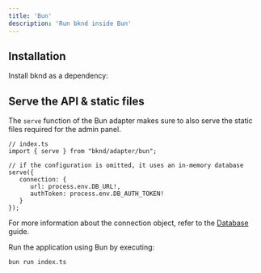 ```yaml
---
title: 'Bun'
description: 'Run bknd inside Bun'
---
```


## Installation
Install bknd as a dependency:
<InstallBknd />

## Serve the API & static files
The `serve` function of the Bun adapter makes sure to also serve the static files required for
the admin panel.

``` tsx
// index.ts
import { serve } from "bknd/adapter/bun";

// if the configuration is omitted, it uses an in-memory database
serve({
   connection: {
      url: process.env.DB_URL!,
      authToken: process.env.DB_AUTH_TOKEN!
   }
});
```
For more information about the connection object, refer to the [Database](/usage/database) guide.

Run the application using Bun by executing:
```bash
bun run index.ts
```
